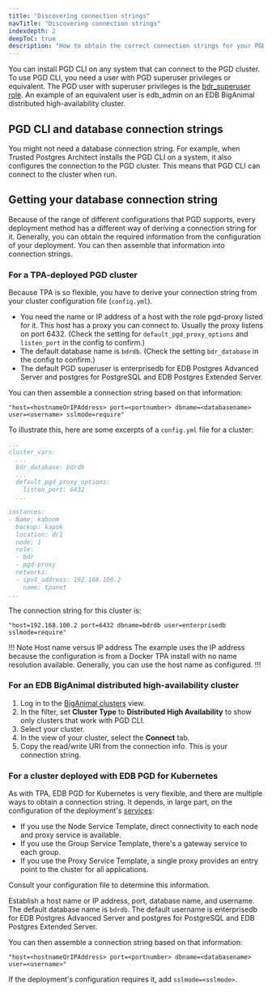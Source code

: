 ```yaml
---
title: "Discovering connection strings"
navTitle: "Discovering connection strings"
indexdepth: 2
deepToC: true
description: "How to obtain the correct connection strings for your PGD-powered deployment."
---
```


You can install PGD CLI on any system that can connect to the PGD cluster. To use PGD CLI, you need a user with PGD superuser privileges or equivalent. The PGD user with superuser privileges is the [bdr_superuser role](../security). An example of an equivalent user is edb_admin on an EDB BigAnimal distributed high-availability cluster.

## PGD CLI and database connection strings

You might not need a database connection string. For example, when Trusted Postgres Architect installs the PGD CLI on a system, it also configures the connection to the PGD cluster. This means that PGD CLI can connect to the cluster when run. 

## Getting your database connection string

Because of the range of different configurations that PGD supports, every deployment method has a different way of deriving a connection string for it. Generally, you can obtain the required information from the configuration of your deployment. You can then assemble that information into connection strings.

### For a TPA-deployed PGD cluster

Because TPA is so flexible, you have to derive your connection string from your cluster configuration file (`config.yml`). 

- You need the name or IP address of a host with the role pgd-proxy listed for it. This host has a proxy you can connect to. Usually the proxy listens on port 6432. (Check the setting for `default_pgd_proxy_options` and `listen_port` in the config to confirm.) 
- The default database name is `bdrdb`. (Check the setting `bdr_database` in the config to confirm.) 
- The default PGD superuser is enterprisedb for EDB Postgres Advanced Server and postgres for PostgreSQL and EDB Postgres Extended Server.

You can then assemble a connection string based on that information:

```
"host=<hostnameOrIPAddress> port=<portnumber> dbname=<databasename> user=<username> sslmode=require"
```

To illustrate this, here are some excerpts of a `config.yml` file for a cluster:

```yaml
...
cluster_vars:
  ...
  bdr_database: bdrdb
  ...
  default_pgd_proxy_options:
    listen_port: 6432
  ...

instances:
- Name: kaboom
  backup: kapok
  location: dc1
  node: 1
  role:
  - bdr
  - pgd-proxy
  networks:
  - ipv4_address: 192.168.100.2
    name: tpanet
...
```

The connection string for this cluster is:

```
"host=192.168.100.2 port=6432 dbname=bdrdb user=enterprisedb sslmode=require"
```

!!! Note Host name versus IP address
The example uses the IP address because the configuration is from a Docker TPA install with no name resolution available. Generally, you can use the host name as configured.
!!!

### For an EDB BigAnimal distributed high-availability cluster

1. Log in to the [BigAnimal clusters](https://portal.biganimal.com/clusters) view.
1. In the filter, set **Cluster Type** to **Distributed High Availability** to show only clusters that work with PGD CLI.
1. Select your cluster.
1. In the view of your cluster, select the **Connect** tab.
1. Copy the read/write URI from the connection info. This is your connection string.

### For a cluster deployed with EDB PGD for Kubernetes

As with TPA, EDB PGD for Kubernetes is very flexible, and there are multiple ways to obtain a connection string. It depends, in large part, on the configuration of the deployment's [services](/postgres_distributed_for_kubernetes/latest/connectivity/#services): 

- If you use the Node Service Template, direct connectivity to each node and proxy service is available. 
- If you use the Group Service Template, there's a gateway service to each group. 
- If you use the Proxy Service Template, a single proxy provides an entry point to the cluster for all applications. 

Consult your configuration file to determine this information. 

Establish a host name or IP address, port, database name, and username. The default database name is `bdrdb`. The default username is enterprisedb for EDB Postgres Advanced Server and postgres for PostgreSQL and EDB Postgres Extended Server.

You can then assemble a connection string based on that information:

```
"host=<hostnameOrIPAddress> port=<portnumber> dbname=<databasename> user=<username>"
```

If the deployment's configuration requires it, add `sslmode=<sslmode>`.
